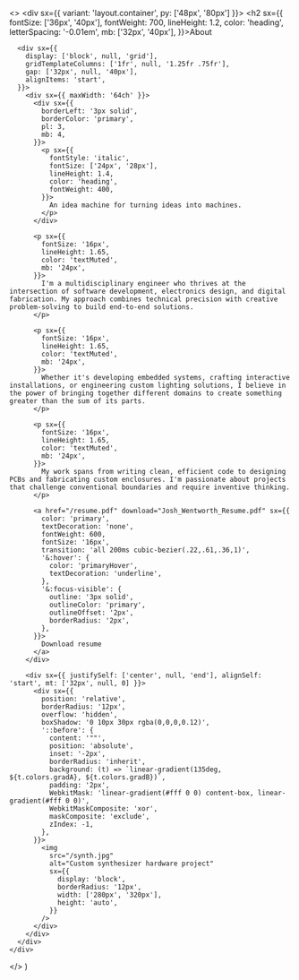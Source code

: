 
  <>
    <div sx={{ variant: 'layout.container', py: ['48px', '80px'] }}>
      <h2 sx={{
        fontSize: ['36px', '40px'],
        fontWeight: 700,
        lineHeight: 1.2,
        color: 'heading',
        letterSpacing: '-0.01em',
        mb: ['32px', '40px'],
      }}>About</h2>

      <div sx={{
        display: ['block', null, 'grid'],
        gridTemplateColumns: ['1fr', null, '1.25fr .75fr'],
        gap: ['32px', null, '40px'],
        alignItems: 'start',
      }}>
        <div sx={{ maxWidth: '64ch' }}>
          <div sx={{
            borderLeft: '3px solid',
            borderColor: 'primary',
            pl: 3,
            mb: 4,
          }}>
            <p sx={{
              fontStyle: 'italic',
              fontSize: ['24px', '28px'],
              lineHeight: 1.4,
              color: 'heading',
              fontWeight: 400,
            }}>
              An idea machine for turning ideas into machines.
            </p>
          </div>

          <p sx={{
            fontSize: '16px',
            lineHeight: 1.65,
            color: 'textMuted',
            mb: '24px',
          }}>
            I'm a multidisciplinary engineer who thrives at the intersection of software development, electronics design, and digital fabrication. My approach combines technical precision with creative problem-solving to build end-to-end solutions.
          </p>

          <p sx={{
            fontSize: '16px',
            lineHeight: 1.65,
            color: 'textMuted',
            mb: '24px',
          }}>
            Whether it's developing embedded systems, crafting interactive installations, or engineering custom lighting solutions, I believe in the power of bringing together different domains to create something greater than the sum of its parts.
          </p>

          <p sx={{
            fontSize: '16px',
            lineHeight: 1.65,
            color: 'textMuted',
            mb: '24px',
          }}>
            My work spans from writing clean, efficient code to designing PCBs and fabricating custom enclosures. I'm passionate about projects that challenge conventional boundaries and require inventive thinking.
          </p>

          <a href="/resume.pdf" download="Josh_Wentworth_Resume.pdf" sx={{
            color: 'primary',
            textDecoration: 'none',
            fontWeight: 600,
            fontSize: '16px',
            transition: 'all 200ms cubic-bezier(.22,.61,.36,1)',
            '&:hover': {
              color: 'primaryHover',
              textDecoration: 'underline',
            },
            '&:focus-visible': {
              outline: '3px solid',
              outlineColor: 'primary',
              outlineOffset: '2px',
              borderRadius: '2px',
            },
          }}>
            Download resume
          </a>
        </div>

        <div sx={{ justifySelf: ['center', null, 'end'], alignSelf: 'start', mt: ['32px', null, 0] }}>
          <div sx={{
            position: 'relative',
            borderRadius: '12px',
            overflow: 'hidden',
            boxShadow: '0 10px 30px rgba(0,0,0,0.12)',
            '::before': {
              content: '""',
              position: 'absolute',
              inset: '-2px',
              borderRadius: 'inherit',
              background: (t) => `linear-gradient(135deg, ${t.colors.gradA}, ${t.colors.gradB})`,
              padding: '2px',
              WebkitMask: 'linear-gradient(#fff 0 0) content-box, linear-gradient(#fff 0 0)',
              WebkitMaskComposite: 'xor',
              maskComposite: 'exclude',
              zIndex: -1,
            },
          }}>
            <img
              src="/synth.jpg"
              alt="Custom synthesizer hardware project"
              sx={{
                display: 'block',
                borderRadius: '12px',
                width: ['280px', '320px'],
                height: 'auto',
              }}
            />
          </div>
        </div>
      </div>
    </div>

  </>
)
